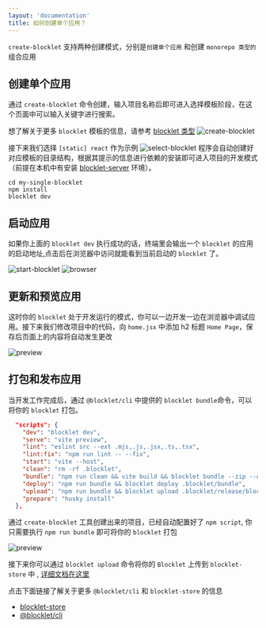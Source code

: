 ```yaml
---
layout: 'documentation'
title: 如何创建单个应用？
---
```


`create-blocklet` 支持两种创建模式，分别是`创建单个应用` 和创建 `monorepo 类型的`组合应用

## 创建单个应用

通过 `create-blocklet` 命令创建，输入项目名称后即可进入选择模板阶段，在这个页面中可以输入关键字进行搜索。

想了解关于更多 `blocklet` 模板的信息，请参考 [blocklet 类型](https://developer.blocklet.io/docs/zh/how-to/create)
![create-blocklet](./image/single-blocklet.png)

接下来我们选择 `[static] react` 作为示例
![select-blocklet](./image/select-blocklet.png)
程序会自动创建好对应模板的目录结构，根据其提示的信息进行依赖的安装即可进入项目的开发模式（前提在本机中有安装 [blocklet-server](https://developer.blocklet.io/docs/zh/quick-start/blocklet-server) 环境）。

```shell
cd my-single-blocklet
npm install
blocklet dev
```

## 启动应用

如果你上面的 `blocklet dev` 执行成功的话，终端里会输出一个 `blocklet` 的应用的启动地址,点击后在浏览器中访问就能看到当前启动的 `blocklet` 了。

![start-blocklet](./image/start-blocklet.png)
![browser](./image/browser.png)

## 更新和预览应用

这时你的 `blocklet` 处于开发运行的模式，你可以一边开发一边在浏览器中调试应用。接下来我们修改项目中的代码，向 `home.jsx` 中添加 h2 标题 `Home Page`，保存后页面上的内容将自动发生更改

![preview](./image/preview.png)

## 打包和发布应用

当开发工作完成后，通过 `@blocklet/cli` 中提供的 `blocklet bundle`命令，可以将你的 `blocklet` 打包。

```json
  "scripts": {
    "dev": "blocklet dev",
    "serve": "vite preview",
    "lint": "eslint src --ext .mjs,.js,.jsx,.ts,.tsx",
    "lint:fix": "npm run lint -- --fix",
    "start": "vite --host",
    "clean": "rm -rf .blocklet",
    "bundle": "npm run clean && vite build && blocklet bundle --zip --create-release",
    "deploy": "npm run bundle && blocklet deploy .blocklet/bundle",
    "upload": "npm run bundle && blocklet upload .blocklet/release/blocklet.json",
    "prepare": "husky install"
  },
```

通过 `create-blocklet` 工具创建出来的项目，已经自动配置好了 `npm script`, 你只需要执行 `npm run bundle` 即可将你的 `blocklet` 打包

![preview](./image/bundle.png)

接下来你可以通过 `blocklet upload` 命令将你的 `Blocklet` 上传到 `blocklet-store` 中 , [详细文档在这里](https://developer.blocklet.io/docs/zh/how-to/publish)

点击下面链接了解关于更多 `@blocklet/cli` 和 `blocklet-store` 的信息

- [blocklet-store](https://store.blocklet.dev/pages/zh/)
- [@blocklet/cli](https://developer.blocklet.io/docs/en/reference/blocklet-cli)
